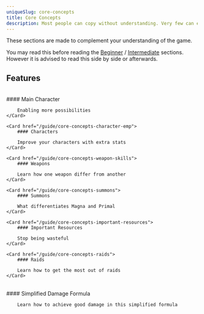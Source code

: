 ```yaml
---
uniqueSlug: core-concepts
title: Core Concepts
description: Most people can copy without understanding. Very few can explain without copying
---
```


These sections are made to complement your understanding of the game.

You may read this before reading the [Beginner](/guide/beginner) / [Intermediate](#) sections.
However it is advised to read this side by side or afterwards.

## Features

<br />

<div className="grid grid-cols-2 gap-4">
    <Card href="/guide/core-concepts-mc-classes">
        #### Main Character

        Enabling more possibilities
    </Card>

    <Card href="/guide/core-concepts-character-emp">
        #### Characters

        Improve your characters with extra stats
    </Card>

    <Card href="/guide/core-concepts-weapon-skills">
        #### Weapons

        Learn how one weapon differ from another
    </Card>

    <Card href="/guide/core-concepts-summons">
        #### Summons

        What differentiates Magna and Primal
    </Card>

    <Card href="/guide/core-concepts-important-resources">
        #### Important Resources

        Stop being wasteful
    </Card>

    <Card href="/guide/core-concepts-raids">
        #### Raids

        Learn how to get the most out of raids
    </Card>

</div>

<br />

<Card href="/guide/core-concepts-damage-formula">
        #### Simplified Damage Formula

        Learn how to achieve good damage in this simplified formula

</Card>

